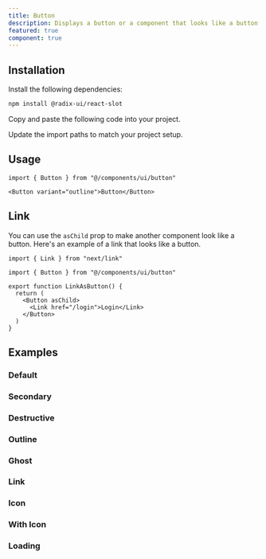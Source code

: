 ```yaml
---
title: Button
description: Displays a button or a component that looks like a button.
featured: true
component: true
---
```


<ComponentPreview name="button-demo" description="A button" />

## Installation

<CodeTabs>

<TabsContent value="manual">

<Steps>

<Step>Install the following dependencies:</Step>

```bash
npm install @radix-ui/react-slot
```

<Step>Copy and paste the following code into your project.</Step>

<ComponentSource name="button" title="components/ui/button.tsx" />

<Step>Update the import paths to match your project setup.</Step>

</Steps>

</TabsContent>

</CodeTabs>

## Usage

```tsx
import { Button } from "@/components/ui/button"
```

```tsx
<Button variant="outline">Button</Button>
```

## Link

You can use the `asChild` prop to make another component look like a button. Here's an example of a link that looks like a button.

```tsx showLineNumbers
import { Link } from "next/link"

import { Button } from "@/components/ui/button"

export function LinkAsButton() {
  return (
    <Button asChild>
      <Link href="/login">Login</Link>
    </Button>
  )
}
```

## Examples

### Default

<ComponentPreview name="button-demo" description="A primary button" />

### Secondary

<ComponentPreview name="button-secondary" description="A secondary button" />

### Destructive

<ComponentPreview
  name="button-destructive"
  description="A destructive button"
/>

### Outline

<ComponentPreview
  name="button-outline"
  description="A button using the outline variant."
/>

### Ghost

<ComponentPreview
  name="button-ghost"
  description="A button using the ghost variant"
/>

### Link

<ComponentPreview
  name="button-link"
  description="A button using the link variant."
/>

### Icon

<ComponentPreview name="button-icon" description="An icon button" />

### With Icon

<ComponentPreview name="button-with-icon" description="A button with an icon" />

### Loading

<ComponentPreview
  name="button-loading"
  description="A button with a loading state."
/>
